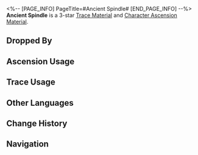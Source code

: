 <%-- [PAGE_INFO]
PageTitle=#Ancient Spindle#
[END_PAGE_INFO] --%>
{{Item Infobox
|id          = 112012
|image       = Item Ancient Spindle.png
|type        = Trace Material
|type2       = Character Ascension Material
|invCategory = Upgrade Materials
|rarity      = 3
|effect      = Mechanical spindle left behind from the Old World. Normal material used for enhancement.
|description = Once taken apart, the precision components can never be put back together. Even the maintenance veterans in Belobog's Technology Division would think twice before touching it.
|source1     = [[Automatons at Equilibrium Level 2 or higher]]
|source2     = [[Omni-Synthesizer]] &mdash; Material Synthesis
|source3     = [[Simulated Universe enemies]]
|source4     = [[Omni-Synthesizer]] &mdash; Material Exchange
}}
{{Description|''"You idiot, the Bluecoats will only give you a few canned goods for this. Take it to Boss Svarog and you won't need to worry about food and clothing for a while."''}}
'''Ancient Spindle''' is a 3-star [[Trace Material]] and [[Character Ascension Material]].

==Dropped By==
{{Dropped By}}

==Ascension Usage==
{{Ascension Usage}}

==Trace Usage==
{{Trace Usage}}

==Other Languages==
{{Other Languages
|en   = Ancient Spindle
|zhs  = 古代转轴
|zht  = 古代轉軸
|ja   = 古代シャフト
|ko   = 고대 전동축
|es   = Eje antiguo
|fr   = Ancien essieu
|ru   = Древний вал передачи
|th   = Ancient Spindle
|vi   = Trục Xoay Cổ Xưa
|de   = Uralte Spindel
|id   = Ancient Spindle
|pt   = Eixo Antigo
}}

==Change History==
{{Change History|2.0}}

==Navigation==
{{Upgrade Material Navbox}}